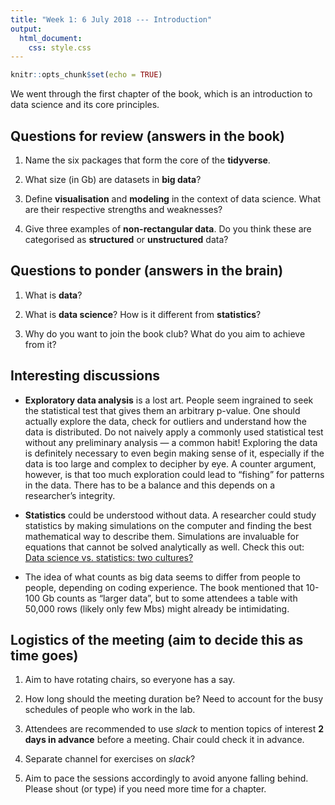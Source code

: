 ```yaml
---
title: "Week 1: 6 July 2018 --- Introduction"
output: 
  html_document:
    css: style.css
---
```


```r
knitr::opts_chunk$set(echo = TRUE)
```

We went through the first chapter of the book, which is an introduction to data science and its core principles.

## Questions for review (answers in the book)

1. Name the six packages that form the core of the **tidyverse**.

2. What size (in Gb) are datasets in **big data**? 

3. Define **visualisation** and **modeling** in the context of data science. What are their respective strengths and weaknesses?

4. Give three examples of **non-rectangular data**. Do you think these are categorised as **structured** or **unstructured** data?

## Questions to ponder (answers in the brain)

1. What is **data**? 

2. What is **data science**? How is it different from **statistics**?

3. Why do you want to join the book club? What do you aim to achieve from it?

## Interesting discussions 

* **Exploratory data analysis** is a lost art. People seem ingrained to seek the statistical test that gives them an arbitrary p-value. One should actually explore the data, check for outliers and understand how the data is distributed. Do not naively apply a commonly used statistical test without any preliminary analysis --- a common habit! Exploring the data is definitely necessary to even begin making sense of it, especially if the data is too large and complex to decipher by eye. A counter argument, however, is that too much exploration could lead to "fishing" for patterns in the data. There has to be a balance and this depends on a researcher's integrity.

* **Statistics** could be understood without data. A researcher could study statistics by making simulations on the computer and finding the best mathematical way to describe them. Simulations are invaluable for equations that cannot be solved analytically as well. Check this out: [Data science vs. statistics: two cultures?](https://link.springer.com/article/10.1007/s42081-018-0009-3)

* The idea of what counts as big data seems to differ from people to people, depending on coding experience. The book mentioned that 10-100 Gb counts as "larger data", but to some attendees a table with 50,000 rows (likely only few Mbs) might already be intimidating.

## Logistics of the meeting (aim to decide this as time goes)

1. Aim to have rotating chairs, so everyone has a say.

2. How long should the meeting duration be? Need to account for the busy schedules of people who work in the lab.

3. Attendees are recommended to use *slack* to mention topics of interest **2 days in advance** before a meeting. Chair could check it in advance.

4. Separate channel for exercises on *slack*?

5. Aim to pace the sessions accordingly to avoid anyone falling behind. Please shout (or type) if you need more time for a chapter.
